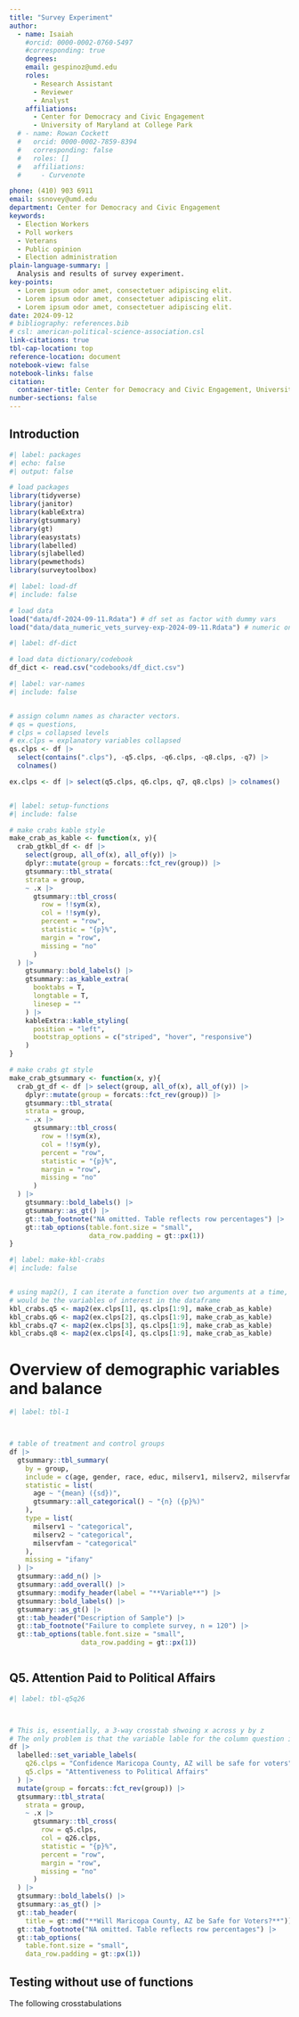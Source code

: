 ```yaml
---
title: "Survey Experiment"
author:
  - name: Isaiah
    #orcid: 0000-0002-0760-5497
    #corresponding: true
    degrees:
    email: gespinoz@umd.edu
    roles:
      - Research Assistant
      - Reviewer
      - Analyst
    affiliations:
      - Center for Democracy and Civic Engagement
      - University of Maryland at College Park 
  # - name: Rowan Cockett
  #   orcid: 0000-0002-7859-8394
  #   corresponding: false
  #   roles: []
  #   affiliations:
  #     - Curvenote

phone: (410) 903 6911
email: ssnovey@umd.edu
department: Center for Democracy and Civic Engagement
keywords:
  - Election Workers
  - Poll workers
  - Veterans
  - Public opinion
  - Election administration
plain-language-summary: |
  Analysis and results of survey experiment.
key-points:  
  - Lorem ipsum odor amet, consectetuer adipiscing elit.
  - Lorem ipsum odor amet, consectetuer adipiscing elit.
  - Lorem ipsum odor amet, consectetuer adipiscing elit.
date: 2024-09-12
# bibliography: references.bib
# csl: american-political-science-association.csl
link-citations: true
tbl-cap-location: top
reference-location: document
notebook-view: false
notebook-links: false
citation:
  container-title: Center for Democracy and Civic Engagement, University of Maryland
number-sections: false
---
```



## Introduction

```r
#| label: packages
#| echo: false
#| output: false

# load packages
library(tidyverse)
library(janitor)
library(kableExtra)
library(gtsummary)
library(gt)
library(easystats)
library(labelled)
library(sjlabelled)
library(pewmethods)
library(surveytoolbox)


```


```r
#| label: load-df
#| include: false

# load data
load("data/df-2024-09-11.Rdata") # df set as factor with dummy vars
load("data/data_numeric_vets_survey-exp-2024-09-11.Rdata") # numeric only


```


```r
#| label: df-dict

# load data dictionary/codebook
df_dict <- read.csv("codebooks/df_dict.csv")

```

```r
#| label: var-names
#| include: false


# assign column names as character vectors. 
# qs = questions, 
# clps = collapsed levels 
# ex.clps = explanatory variables collapsed
qs.clps <- df |>
  select(contains(".clps"), -q5.clps, -q6.clps, -q8.clps, -q7) |>
  colnames()

ex.clps <- df |> select(q5.clps, q6.clps, q7, q8.clps) |> colnames()



```

```r
#| label: setup-functions
#| include: false

# make crabs kable style
make_crab_as_kable <- function(x, y){
  crab_gtkbl_df <- df |> 
    select(group, all_of(x), all_of(y)) |>
    dplyr::mutate(group = forcats::fct_rev(group)) |> 
    gtsummary::tbl_strata(
    strata = group,
    ~ .x |>
      gtsummary::tbl_cross(
        row = !!sym(x),
        col = !!sym(y),
        percent = "row",
        statistic = "{p}%",
        margin = "row",
        missing = "no"
      )
  ) |> 
    gtsummary::bold_labels() |> 
    gtsummary::as_kable_extra(
      booktabs = T,
      longtable = T,
      linesep = ""
    ) |> 
    kableExtra::kable_styling(
      position = "left",
      bootstrap_options = c("striped", "hover", "responsive")
    )
}

# make crabs gt style
make_crab_gtsummary <- function(x, y){
  crab_gt_df <- df |> select(group, all_of(x), all_of(y)) |>
    dplyr::mutate(group = forcats::fct_rev(group)) |> 
    gtsummary::tbl_strata(
    strata = group,
    ~ .x |>
      gtsummary::tbl_cross(
        row = !!sym(x),
        col = !!sym(y),
        percent = "row",
        statistic = "{p}%",
        margin = "row",
        missing = "no"
      )
  ) |> 
    gtsummary::bold_labels() |> 
    gtsummary::as_gt() |> 
    gt::tab_footnote("NA omitted. Table reflects row percentages") |>
    gt::tab_options(table.font.size = "small",
                    data_row.padding = gt::px(1))
}


```

```r
#| label: make-kbl-crabs
#| include: false


# using map2(), I can iterate a function over two arguments at a time, which
# would be the variables of interest in the dataframe
kbl_crabs.q5 <- map2(ex.clps[1], qs.clps[1:9], make_crab_as_kable)
kbl_crabs.q6 <- map2(ex.clps[2], qs.clps[1:9], make_crab_as_kable)
kbl_crabs.q7 <- map2(ex.clps[3], qs.clps[1:9], make_crab_as_kable)
kbl_crabs.q8 <- map2(ex.clps[4], qs.clps[1:9], make_crab_as_kable)

```

# Overview of demographic variables and balance

```r
#| label: tbl-1



# table of treatment and control groups
df |>
  gtsummary::tbl_summary(
    by = group,
    include = c(age, gender, race, educ, milserv1, milserv2, milservfam),
    statistic = list(
      age ~ "{mean} ({sd})",
      gtsummary::all_categorical() ~ "{n} ({p}%)"
    ),
    type = list(
      milserv1 ~ "categorical",
      milserv2 ~ "categorical",
      milservfam ~ "categorical"
    ),
    missing = "ifany"
  ) |>
  gtsummary::add_n() |>
  gtsummary::add_overall() |>
  gtsummary::modify_header(label = "**Variable**") |>
  gtsummary::bold_labels() |>
  gtsummary::as_gt() |>
  gt::tab_header("Description of Sample") |>
  gt::tab_footnote("Failure to complete survey, n = 120") |>
  gt::tab_options(table.font.size = "small",
                  data_row.padding = gt::px(1))



```



## Q5. Attention Paid to Political Affairs

```r
#| label: tbl-q5q26



# This is, essentially, a 3-way crosstab shwoing x across y by z
# The only problem is that the variable lable for the column question is omitted
df |>
  labelled::set_variable_labels(
    q26.clps = "Confidence Maricopa County, AZ will be safe for voters",
    q5.clps = "Attentiveness to Political Affairs"
  ) |> 
  mutate(group = forcats::fct_rev(group)) |> 
  gtsummary::tbl_strata(
    strata = group,
    ~ .x |>
      gtsummary::tbl_cross(
        row = q5.clps,
        col = q26.clps,
        statistic = "{p}%",
        percent = "row",
        margin = "row",
        missing = "no"
      )
  ) |>
  gtsummary::bold_labels() |>
  gtsummary::as_gt() |> 
  gt::tab_header(
    title = gt::md("**Will Maricopa County, AZ be Safe for Voters?**")) |> 
  gt::tab_footnote("NA omitted. Table reflects row percentages") |> 
  gt::tab_options(
    table.font.size = "small",
    data_row.padding = gt::px(1))


```




## Testing without use of functions
The following crosstabulations 



